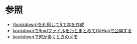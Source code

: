 # 参照 {#sansyo}

* [{bookdown}を利用してRで本を作成](https://qiita.com/kazutan/items/40b45d4aaba88a4ed706)
* [bookdownでRmdファイルをｻｯとまとめてGitHubで公開する](https://qiita.com/nozma/items/489497fe246ff8533bf9)
* [bookdownで何か書くときのメモ](https://qiita.com/nozma/items/979fcb78275bf5b1628f)
